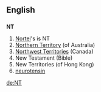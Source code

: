 ==English==
==={{initialism}}===
'''NT'''

{{wikipedia|Nortel}}
{{commons|Nortel}}
# [[w:Nortel|Nortel]]'s {{stock symbol}} is NT 
#[[Northern Territory]] (of Australia)
#[[Northwest Territories]] (Canada)
# New Testament (Bible)
# New Territories (of Hong Kong)
# [[neurotensin]]

[[de:NT]]